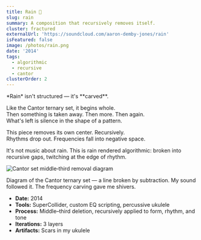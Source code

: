 ```yaml
---
title: Rain 🎵
slug: rain
summary: A composition that recursively removes itself.
cluster: fractured
externalUrl: 'https://soundcloud.com/aaron-demby-jones/rain'
isFeatured: false
image: /photos/rain.png
date: '2014'
tags:
  - algorithmic
  - recursive
  - cantor
clusterOrder: 2
---
```




<ProjectOverview>
*Rain* isn't structured — it's **carved**.

Like the Cantor ternary set, it begins whole.  
Then something is taken away. Then more. Then again.  
What's left is silence in the shape of a pattern.

This piece removes its own center. Recursively.  
Rhythms drop out. Frequencies fall into negative space.

It's not music about rain. This is rain rendered algorithmic: broken into recursive gaps, twitching at the edge of rhythm.

<Image
  src="/photos/cantor.png"
  alt="Cantor set middle‑third removal diagram"
  width={600}
  height={200}
  className="my-8 mx-auto"
/>
<Caption>
  Diagram of the Cantor ternary set — a line broken by subtraction. My sound followed it.
</Caption>
</ProjectOverview>

<MediaSection title="Listen">
  <MediaItem
    title="Rain"
    description="Structured by recursive deletion. Skip to 0:57 to hear the first rainstorm."
    soundCloudUrl="https://soundcloud.com/aaron-demby-jones/rain"
  />
</MediaSection>

<FieldNote>
The frequency carving gave me shivers.
</FieldNote>

<CollapseMetadata>
  <ul>
    <li><strong>Date:</strong> 2014</li>
    <li><strong>Tools:</strong> SuperCollider, custom EQ scripting, percussive ukulele</li>
    <li><strong>Process:</strong> Middle–third deletion, recursively applied to form, rhythm, and tone</li>
    <li><strong>Iterations:</strong> 3 layers</li>
    <li><strong>Artifacts:</strong> Scars in my ukulele</li>
  </ul>
</CollapseMetadata>

<CallToAction email="aaron.demby.jones@gmail.com" />
